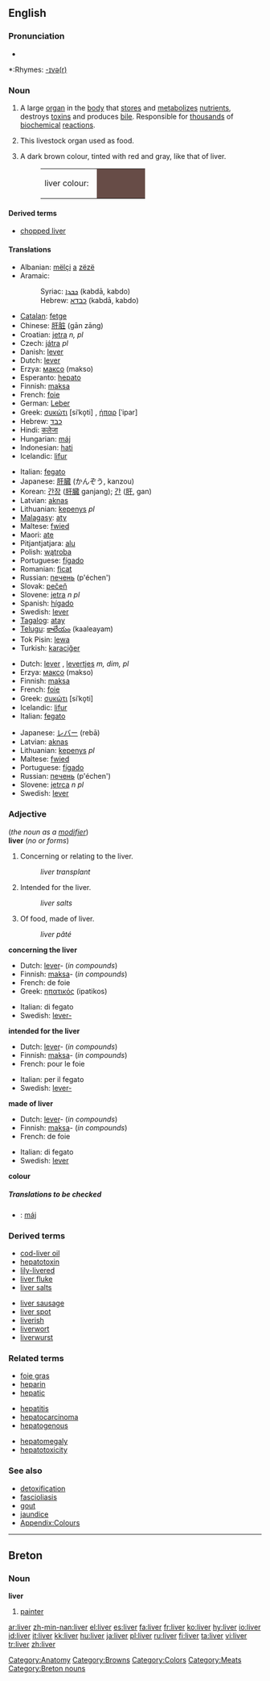 {{wikipedia}}
==English==

===Pronunciation===
*{{audio|en-us-liver.ogg|Audio (US)}}

*:Rhymes: [[Rhymes:English:-ɪvə(r)|-ɪvə(r)]]

===Noun===
{{en-noun}}

# {{anatomy}} A large [[organ]] in the [[body]] that [[store]]s and [[metabolize]]s [[nutrient]]s, destroys [[toxins]] and produces [[bile]].  Responsible for [[thousand]]s of [[biochemical]] [[reaction]]s.
# This livestock organ used as food.
# {{color}} A dark brown colour, tinted with red and gray, like that of liver.
#:<table><tr><td>liver colour: &nbsp;</td><td bgcolor="#674C47" width="80">&nbsp; </td></tr></table>

====Derived terms====
*[[chopped liver]]

====Translations====
{{trans-top|organ of the body}}
*Albanian: [[mëlçi]] [[a]] [[zëzë]]
*Aramaic:
*:Syriac: [[ܟܒܕܐ]] (kabdā, kabdo) {{f}}
*:Hebrew: [[כבדא]] (kabdā, kabdo) {{f}}
*[[Catalan]]: [[fetge]] {{m}}
*Chinese: [[肝脏]] (gān zāng)
*Croatian: [[jetra]] ''n, pl''
*Czech: [[játra]] {{n}} ''pl''
*Danish: [[lever]]
*Dutch: [[lever#Dutch|lever]] {{m}}
*Erzya: [[максо]] (makso)
*Esperanto: [[hepato]]
*Finnish: [[maksa]]
*French: [[foie]] {{m}}
*German: [[Leber]] {{f}}
*Greek: [[συκώτι]] [siˈko̞ti] {{n}}, [[ήπαρ]] [ˈipar] {{m}}
*Hebrew: [[כבד]]
*Hindi: [[कलेजा]]
*Hungarian: [[máj]]
*Indonesian: [[hati]]
*Icelandic: [[lifur]] {{f}}
{{trans-mid}}
*Italian: [[fegato]] {{m}}
*Japanese: [[肝臓]] (かんぞう, kanzou)
*Korean: [[간장]] ([[肝臓]] ganjang); [[간]] ([[肝]], gan)
*Latvian: [[aknas]] {{f}} {{p}}
*Lithuanian: [[kepenys]] ''pl''
*[[Malagasy]]: [[aty]]
*Maltese: [[fwied]] {{m}}
*Maori: [[ate]]
*Pitjantjatjara: [[alu]]
*Polish: [[wątroba]] {{f}}
*Portuguese: [[fígado]] {{m}}
*Romanian: [[ficat]] {{n}}
*Russian: [[печень]] (p'échen') {{f}}
*Slovak: [[pečeň]]
*Slovene: [[jetra]] ''n pl''
*Spanish: [[hígado]] {{m}}
*Swedish: [[lever]] {{c}}
*[[Tagalog]]: [[atay]]
*[[Telugu]]: [[కాలేయం]] (kaaleayam)
*Tok Pisin: [[lewa]]
*Turkish: [[karaciğer]]
{{trans-bottom}}

{{trans-top|organ as food}}
*Dutch: [[lever]] {{m}}, [[levertjes]] ''m, dim, pl''
*Erzya: [[максо]] (makso)
*Finnish: [[maksa]]
*French: [[foie]] {{m}}
*Greek: [[συκώτι]] [siˈko̞ti] {{n}}
*Icelandic: [[lifur]] {{f}}
*Italian: [[fegato]] {{m}}
{{trans-mid}}
*Japanese: [[レバー]] (rebā)
*Latvian: [[aknas]] {{f}} {{p}}
*Lithuanian: [[kepenys]] ''pl''
*Maltese: [[fwied]]
*Portuguese: [[fígado]] {{m}}
*Russian: [[печень]] (p'échen') {{f}}
*Slovene: [[jetrca]] ''n pl''
*Swedish: [[lever]] {{c}}
{{trans-bottom}}

{{trans-top|colour}}
{{trans-mid}}
{{trans-bottom}}

===Adjective===
(''the noun as a [[modifier]]'')<br>
'''liver''' (''no {{compar}} or {{superl}} forms'')

# Concerning or relating to the liver.
#:''liver transplant''
# Intended for the liver.
#:''liver salts''
# Of food, made of liver.
#:''liver pâté''

'''concerning the liver'''
{{top}}
*Dutch: [[lever]]- (''in compounds'')
*Finnish: [[maksa]]- (''in compounds'')
*French: de foie
*Greek: [[ηπατικός]] (ipatikos) {{m}}
{{mid}}
*Italian: di fegato
*Swedish: [[lever-]]
{{bottom}}

'''intended for the liver'''
{{top}}
*Dutch: [[lever]]- (''in compounds'')
*Finnish: [[maksa]]- (''in compounds'')
*French: pour le foie
{{mid}}
*Italian: per il fegato
*Swedish: [[lever-]]
{{bottom}}

'''made of liver'''
{{top}}
*Dutch: [[lever]]- (''in compounds'')
*Finnish: [[maksa]]- (''in compounds'')
*French: de foie
{{mid}}
*Italian: di fegato
*Swedish: [[lever]]
{{bottom}}

'''colour'''
{{top}}
{{mid}}
{{bottom}}

=====Translations to be checked=====
{{rfc-level|Translations to be checked at L5+, not in Translations}}
{{checktrans}}
<!--Remove this section once all of the translations below have been moved into the tables above.-->
*{{ttbc|Hungarian}}: [[máj]]

===Derived terms===
{{top}}
*[[cod-liver oil]]
*[[hepatotoxin]]
*[[lily-livered]]
*[[liver fluke]]
*[[liver salts]]
{{mid}}
*[[liver sausage]]
*[[liver spot]]
*[[liverish]]
*[[liverwort]]
*[[liverwurst]]
{{bottom}}

===Related terms===
{{top3}}
*[[foie gras]]
*[[heparin]]
*[[hepatic]]
{{mid3}}
*[[hepatitis]]
*[[hepatocarcinoma]]
*[[hepatogenous]]
{{mid3}}
*[[hepatomegaly]]
*[[hepatotoxicity]]
{{bottom}}

===See also===
*[[detoxification]]
*[[fascioliasis]]
*[[gout]]
*[[jaundice]]
*[[Appendix:Colours]]

[[Category:Anatomy]]
[[Category:Browns]]
[[Category:Colors]]
[[Category:Meats]]

----

==Breton==

===Noun===
'''liver''' {{m}}

# [[painter]]

[[Category:Breton nouns]]

[[ar:liver]]
[[zh-min-nan:liver]]
[[el:liver]]
[[es:liver]]
[[fa:liver]]
[[fr:liver]]
[[ko:liver]]
[[hy:liver]]
[[io:liver]]
[[id:liver]]
[[it:liver]]
[[kk:liver]]
[[hu:liver]]
[[ja:liver]]
[[pl:liver]]
[[ru:liver]]
[[fi:liver]]
[[ta:liver]]
[[vi:liver]]
[[tr:liver]]
[[zh:liver]]